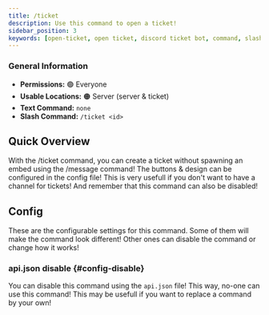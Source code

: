 ```yaml
---
title: /ticket
description: Use this command to open a ticket!
sidebar_position: 3
keywords: [open-ticket, open ticket, discord ticket bot, command, slash command, ticket, create]
---
```

<head>
    <link rel="apple-touch-icon" href="/img/logo_vertical.png"/>
</head>

### General Information
- **Permissions:** 🟢 Everyone
- **Usable Locations:** 🟠 Server (server & ticket)
- **Text Command:** `none`
- **Slash Command:** `/ticket <id>`

## Quick Overview
With the /ticket command, you can create a ticket without spawning an embed using the <InlineLink url="docs/commands/message" isdoc="true">/message command</InlineLink>!
The buttons & design can be configured in the <InlineLink url="docs/config/main" isdoc="true">config file</InlineLink>!
This is very usefull if you don't want to have a channel for tickets! And remember that this command can also be disabled!

<GoodImage src="/img/docs-v3/commands/ticket.png" alt="Image of /ticket command" size="50%"></GoodImage>

## Config
These are the <InlineLink url="docs/config/main" isdoc="true">configurable settings</InlineLink> for this command.
Some of them will make the command look different!
Other ones can disable the command or change how it works!

### <InlineLink url="docs/config/api" isdoc="true"><LabelText color="red">api.json</LabelText></InlineLink> disable \{#config-disable}
You can disable this command using the `api.json` file! This way, no-one can use this command!
This may be usefull if you want to replace a command by your own!
